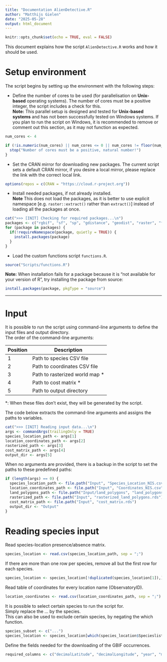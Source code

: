 ```yaml
---
title: "Documentation AlienDetective.R"
author: "Matthijs Gielen"
date: "2025-05-28"
output: html_document
---
```


```r
knitr::opts_chunk$set(echo = TRUE, eval = FALSE)
```

This document explains how the script `AlienDetective.R` works and how it should be used.  

# Setup environment  

The script begins by setting up the environment with the following steps:  

- Define the number of cores to be used (for parallelisation on **Unix-based** operating systems). The number of cores must be a positive integer, the script includes a check for this.    
**Note:** This parallel setup is designed and tested for **Unix-based systems** and has not been successfully tested on Windows systems. If you plan to run the script on Windows, it is recommended to remove or comment out this section, as it may not function as expected. 

```r
num_cores <- 4

if (!is.numeric(num_cores) || num_cores <= 0 || num_cores != floor(num_cores)) {
  stop("Number of cores must be a positive, natural number!")
}
```

- Set the CRAN mirror for downloading new packages. 
The current script sets a default CRAN mirror, if you desire a local mirror, please replace the link with the correct local link.  

```r
options(repos = c(CRAN = "https://cloud.r-project.org"))
```

- Install needed packages, if not already installed.  
**Note** This does not load the packages, as it is better to use explicit namespace [e.g. `raster::extract()` rather than `extract()`] instead of loading all the packages at once.  

```r
cat(">>> [INIT] Checking for required packages...\n")
packages <- c("rgbif", "sf", "sp", "gdistance", "geodist", "raster", "fasterize", "ggplot2", "rnaturalearth", "rnaturalearthdata", "dplyr", "spThin", "foreach", "doParallel")
for (package in packages) {
  if(!requireNamespace(package, quietly = TRUE)) {
    install.packages(package)
  }
}
```

- Load the custom functions script `functions.R`.  

```r
source("Scripts/functions.R")
```

**Note:** When installation fails for a package because it is "not available for your version of R", try installing the package from source:  

```r
install.packages(package, pkgType = "source")
```

---  

# Input  

It is possible to run the script using command-line arguments to define the input files and output directory.  
The order of the command-line arguments:  

| **Position** | **Description**                |
| ------------ | -------------------------------|
| 1            | Path to species CSV file       |
| 2            | Path to coordinates CSV file   |
| 3            | Path to rasterized world map * |
| 4            | Path to cost matrix *          |
| 5            | Path to output directory       |

*: When these files don't exist, they will be generated by the script.  

The code below extracts the command-line arguments and assigns the paths to variables.  

```r
cat(">>> [INIT] Reading input data...\n")
args <- commandArgs(trailingOnly = TRUE)
species_location_path <- args[1]
location_coordinates_path <- args[2]
rasterized_path <- args[3]
cost_matrix_path <- args[4]
output_dir <- args[5]
```

When no arguments are provided, there is a backup in the script to set the paths to these predefined paths:  

```r
if (length(args) == 0) {
  species_location_path <- file.path("Input", "Species_Location_NIS.csv")
  location_coordinates_path <- file.path("Input", "Coordinates_NIS.csv")
  land_polygons_path <- file.path("Input/land_polygons", "land_polygons.shp")
  rasterized_path <- file.path("Input", "rasterized_land_polygons.rds")
  cost_matrix_path <- file.path("Input", "cost_matrix.rds")
  output_dir <- "Output"
}
```

# Reading species input  

Read species-location presence/absence matrix.  

```r
species_location <- read.csv(species_location_path, sep = ";")
```

If there are more than one row per species, remove all but the first row for each species.  

```r
species_location <- species_location[!duplicated(species_location[1]),]
```

Read table of coordinates for every location name (ObservatoryID).  

```r
location_coordinates <- read.csv(location_coordinates_path, sep = ";")
```

It is possible to select certain species to run the script for.  
Simply replace the ... by the species.  
This can also be used to exclude certain species, by negating the which function.

```r
species_subset <- c("...")
species_location <- species_location[which(species_location$Specieslist %in% species_subset),]
```

Define the fields needed for the downloading of the GBIF occurrences.  

```r
required_columns <- c("decimalLatitude", "decimalLongitude", "year", "month", "country")
```

